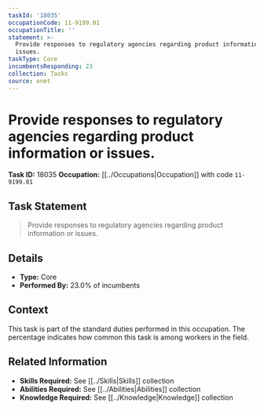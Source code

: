 ```yaml
---
taskId: '18035'
occupationCode: 11-9199.01
occupationTitle: ''
statement: >-
  Provide responses to regulatory agencies regarding product information or
  issues.
taskType: Core
incumbentsResponding: 23
collection: Tasks
source: onet
---
```

# Provide responses to regulatory agencies regarding product information or issues.

**Task ID:** 18035
**Occupation:** [[../Occupations|Occupation]] with code `11-9199.01`

## Task Statement

> Provide responses to regulatory agencies regarding product information or issues.

## Details

- **Type:** Core
- **Performed By:** 23.0% of incumbents

## Context

This task is part of the standard duties performed in this occupation. The percentage indicates how common this task is among workers in the field.

## Related Information

- **Skills Required:** See [[../Skills|Skills]] collection
- **Abilities Required:** See [[../Abilities|Abilities]] collection
- **Knowledge Required:** See [[../Knowledge|Knowledge]] collection
